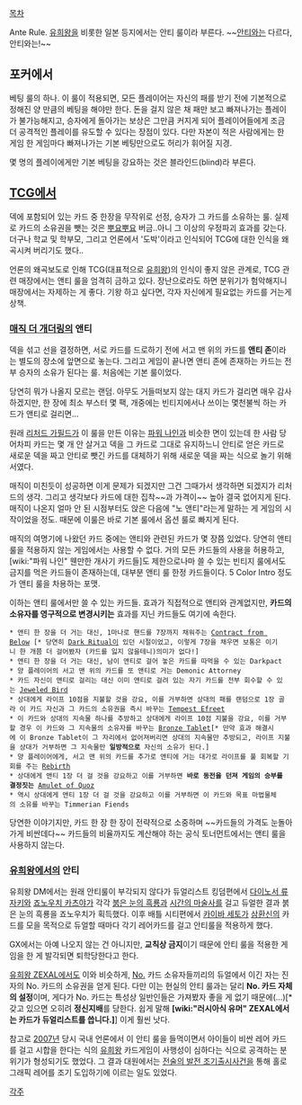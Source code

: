 [[목차]]

Ante Rule. [[유희왕]]을 비롯한 일본 등지에서는 안티 룰이라 부른다. ~~[[안티]]와는 다르다, 안티와는!~~

== 포커에서 ==

베팅 룰의 하나. 이 룰이 적용되면, 모든 플레이어는 자신의 패를 받기 전에 기본적으로 정해진 양 만큼의 베팅을 해야만 한다. 돈을 걸지 않은 채 패만 보고 빠져나가는 플레이가 불가능해지고, 승자에게 돌아가는 보상은 그만큼 커지게 되어 플레이어들에게 조금 더 공격적인 플레이를 유도할 수 있다는 장점이 있다. 다만 자본이 적은 사람에게는 한 게임 한 게임마다 빠져나가는 기본 베팅만으로도 허리가 휘어질 지경.

몇 명의 플레이에게만 기본 베팅을 강요하는 것은 블라인드(blind)라 부른다.

== [[TCG]]에서 ==
덱에 포함되어 있는 카드 중 한장을 무작위로 선정, 승자가 그 카드를 소유하는 룰. 실제로 카드의 소유권을 뺏는 것은 [[뿌요뿌요]] 버금..아니 그 이상의 우정파괴 효과를 갖는다. 더구나 학교 및 학부모, 그리고 언론에서 '도박'이라고 인식되어 TCG에 대한 인식을 왜곡시켜 버리기도 했다..

언론의 왜곡보도로 인해 TCG(대표적으로 [[유희왕]])의 인식이 좋지 않은 관계로, TCG 관련 매장에서는 앤티 룰을 엄격히 금하고 있다. 장난으로라도 하면 분위기가 험악해지니 매장에서는 자제하는 게 좋다. 기왕 하고 싶다면, 각자 자신에게 필요없는 카드를 거는게 상책.
=== [[매직 더 개더링]]의 앤티 ===
덱을 섞고 선을 결정하면, 서로 카드를 드로하기 전에 서고 맨 위의 카드를 '''앤티 존'''이라는 별도의 장소에 앞면으로 놓는다. 그리고 게임이 끝나면 앤티 존에 존재하는 카드는 전부 승자의 소유가 된다는 룰. 처음에는 기본 룰이었다.

당연히 뭐가 나올지 모르는 랜덤. 아무도 거들떠보지 않는 대지 카드가 걸리면 매우 감사하겠지만, 한 장에 최소 부스터 몇 팩, 개중에는 빈티지에서나 쓰이는 몇천불씩 하는 카드가 앤티로 걸리면... 

원래 [[리처드 가필드]]가 이 룰을 만든 이유는 [[파워 나인]]과 비슷한 면이 있는데 한 사람 당 어차피 카드는 몇 개 안 살거고 덱을 그 카드로 그대로 유지하느니 안티로 얻은 카드로 새로운 덱을 짜고 안티로 뺏긴 카드를 대체하기 위해 새로운 덱을 짜는 식으로 놀기 위해서였다. 

매직이 미친듯이 성공하면 이게 문제가 되겠지만 그건 그때가서 생각하면 되겠지가 리처드의 생각. 그리고 생각보다 카드에 대한 집착~~과 가격이~~ 높아 결국 없어지게 된다. 매직이 나온지 얼마 안 된 시점부터도 앉은 다음에 "노 앤티"라는게 말하는 게 게임의 시작이었을 정도. 때문에 이룰은 바로 기본 룰에서 옵션 룰로 빠지게 된다.

매직의 여명기에 나왔던 카드 중에는 앤티와 관련된 카드가 몇 장쯤 있었다. 당연히 앤티 룰을 적용하지 않는 게임에서는 사용할 수 없다. 거의 모든 카드들의 사용을 허용하고, [wiki:"파워 나인" 웬만한 개사기 카드들]도 제한으로나마 쓸 수 있는 빈티지 룰에서도 금지를 먹은 카드들이 존재하는데, 대부분 앤티 룰 한정 카드들이다. 5 Color Intro 정도가 앤티 룰을 차용하는 포맷. 

이하는 앤티 룰에서만 쓸 수 있는 카드들. 효과가 직접적으로 앤티와 관계없지만, '''카드의 소유자를 영구적으로 변경시키는''' 효과를 지닌 카드들도 여기에 속한다.
 * 앤티 한 장을 더 거는 대신, 1마나로 핸드를 7장까지 채워주는 [[Contract from Below]] [* 당연히 [[Dark Ritual]]이 있던 시절이었고, 이렇게 7장을 채우면 보통은 이기니 한 개쯤 더 걸어봤자 (카드를 잃지 않을테니)의미가 없다!]
 * 앤티 한 장을 더 거는 대신, 남이 앤티로 걸어 놓은 카드를 따먹을 수 있는 Darkpact
 * 양 플레이어의 서고 맨 위의 카드를 또 앤티로 거는 Demonic Attorney
 * 카드 자신이 앤티로 걸리는 대신 이미 앤티로 걸려 있는 자기 카드를 전부 회수할 수 있는 [[Jeweled Bird]]
 * 상대에게 라이프 10점을 지불할 것을 강요, 이를 거부하면 상대의 패를 랜덤으로 1장 골라 이 카드 자신과 그 카드의 소유권을 즉시 바꾸는 [[Tempest Efreet]]
 * 이 카드와 상대의 지속물 하나를 추방하고 상대에게 라이프 10점 지불을 강요, 이를 거부할 경우 이 카드와 그 지속물의 소유자를 바꾸는 [[Bronze Tablet]][* 만약 효과 해결시에 이 Bronze Tablet이 그 자리에서 없어져버리면 상대의 지속물만 추방되고, 라이프 지불을 상대가 거부하면 그 지속물만 '''일방적으로''' 자신의 소유가 된다.]
 * 양 플레이어에게, 서고 맨 위의 카드를 추가로 앤티에 거는 대가로 라이프를 풀 회복할 기회를 주는 [[Rebirth]]
 * 상대에게 앤티 1장 더 걸 것을 강요하고 이를 거부하면 '''바로 동전을 던져 게임의 승부를 결정짓는''' [[Amulet of Quoz]]
 * 역시 상대에게 앤티 1장 더 걸 것을 강요하고 이를 거부하면 이 카드와 목표 마법물체의 소유를 바꾸는 Timmerian Fiends

당연한 이야기지만, 카드 한 장 한 장이 전략적으로 소중하며 ~~카드들의 가격도 눈돌아가게 비싼데다~~ 카드들의 비율까지도 계산해야 하는 공식 토너먼트에서는 앤티 룰을 사용하지 않는다. 
=== [[유희왕]]에서의 안티 ===

유희왕 DM에서는 원래 안티룰이 부각되지 않다가 듀얼리스트 킹덤편에서 [[다이노서 류자키]]와 [[죠노우치 카츠야]]가 각각 [[붉은 눈의 흑룡]]과 [[시간의 마술사]]를 걸고 듀얼한 결과 붉은 눈의 흑룡을 죠노우치가 획득했다.
이후 배틀 시티편에서 [[카이바 세토]]가 [[삼환신]]의 카드를 모을 목적으로 듀얼할 때마다 각기 레어카드를 걸고 안티룰을 적용하게 했다.

GX에서는 아예 나오지 않는 건 아니지만, '''교칙상 금지'''이기 때문에 안티 룰을 적용한 게임을 한 게 발각되면 퇴학당한다고 한다.

[[유희왕 ZEXAL]]에서도 이와 비슷하게, [[No.]] 카드 소유자들끼리의 듀얼에서 이긴 자는 진 자의 No. 카드의 소유권을 얻게 된다. 다만 이는 현실의 안티 룰과는 달리 '''No. 카드 자체의 설정'''이며, 게다가 No. 카드는 특성상 일반인들은 가져봤자 좋을 게 없기 때문에(…)[* 갖고 있으면 오히려 '''정신지배'''를 당한다. 쉽게 말해 '''[wiki:"러시아식 유머" ZEXAL에서는 카드가 듀얼리스트를 씁니다.]'''] 이게 훨씬 낫다.

참고로 [[2007년]] 당시 국내 언론에서 이 안티 룰을 들먹이면서 아이들이 비싼 레어 카드를 걸고 시합을 한다는 식의 [[유희왕]] 카드게임이 사행성이 심하다는 식으로 공격하는 분위기가 형성되기도 했었다. 그 결과 대원에서는 [[전술의 발전 조기출시사건]]을 통해 홀로그래픽 레어를 조기 도입하기에 이르는 일도 있었다.

[[각주]]
